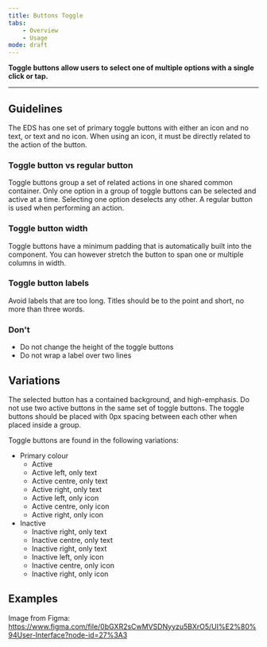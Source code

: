 ```yaml
---
title: Buttons Toggle
tabs:
    - Overview
    - Usage
mode: draft
---
```


**Toggle buttons allow users to select one of multiple options with a single click or tap.**


***


## Guidelines

The EDS has one set of primary toggle buttons with either an icon and no text, or text and no icon. When using an icon, it must be directly related to the action of the button. 


### Toggle button vs regular button

Toggle buttons group a set of related actions in one shared common container. Only one option in a group of toggle buttons can be selected and active at a time. Selecting one option deselects any other. A regular button is used when performing an action.  


### Toggle button width

Toggle buttons have a minimum padding that is automatically built into the component. You can however stretch the button to span one or multiple columns in width.  


### Toggle button labels

Avoid labels that are too long. Titles should be to the point and short, no more than three words. 


### Don't

* Do not change the height of the toggle buttons 
* Do not wrap a label over two lines 


## Variations

The selected button has a contained background, and high-emphasis. Do not use two active buttons in the same set of toggle buttons. The toggle buttons should be placed with 0px spacing between each other when placed inside a group.  

Toggle buttons are found in the following variations: 

* Primary colour 
  * Active 
  * Active left, only text 
  * Active centre, only text 
  * Active right, only text 
  * Active left, only icon 
  * Active centre, only icon 
  * Active right, only icon 
* Inactive 
  * Inactive right, only text 
  * Inactive centre, only text 
  * Inactive right, only text 
  * Inactive left, only icon 
  * Inactive centre, only icon 
  * Inactive right, only icon 


## Examples

Image from Figma: https://www.figma.com/file/0bGXR2sCwMVSDNyyzu5BXrO5/UI%E2%80%94User-Interface?node-id=27%3A3
